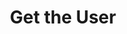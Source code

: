 ---
title: "Get the User"
openapi: "GET /user"
description: 'Retrieves information related to the currently authenticated User.'
---